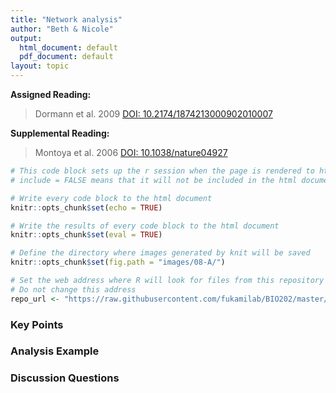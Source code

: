 ```yaml
---
title: "Network analysis"
author: "Beth & Nicole"
output:
  html_document: default
  pdf_document: default
layout: topic
---
```


**Assigned Reading:**

> Dormann et al. 2009 [DOI: 10.2174/1874213000902010007](http://dx.doi.org/10.2174/1874213000902010007)

**Supplemental Reading:**

> Montoya et al. 2006 [DOI: 10.1038/nature04927](http://dx.doi.org/10.1038/nature04927)




```r
# This code block sets up the r session when the page is rendered to html
# include = FALSE means that it will not be included in the html document

# Write every code block to the html document 
knitr::opts_chunk$set(echo = TRUE)

# Write the results of every code block to the html document 
knitr::opts_chunk$set(eval = TRUE)

# Define the directory where images generated by knit will be saved
knitr::opts_chunk$set(fig.path = "images/08-A/")

# Set the web address where R will look for files from this repository
# Do not change this address
repo_url <- "https://raw.githubusercontent.com/fukamilab/BIO202/master/"
```

### Key Points




### Analysis Example



### Discussion Questions




